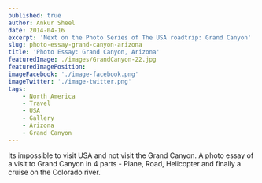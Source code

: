 ```yaml
---
published: true
author: Ankur Sheel
date: 2014-04-16
excerpt: 'Next on the Photo Series of The USA roadtrip: Grand Canyon'
slug: photo-essay-grand-canyon-arizona
title: 'Photo Essay: Grand Canyon, Arizona'
featuredImage: ./images/GrandCanyon-22.jpg
featuredImagePosition:
imageFacebook: './image-facebook.png'
imageTwitter: './image-twitter.png'
tags:
    - North America
    - Travel
    - USA
    - Gallery
    - Arizona
    - Grand Canyon
---
```


Its impossible to visit USA and not visit the Grand Canyon. A photo essay of a visit to Grand Canyon in 4 parts - Plane,
Road, Helicopter and finally a cruise on the Colorado river.

<ImageGallery relativeDirectory={props.path} />
